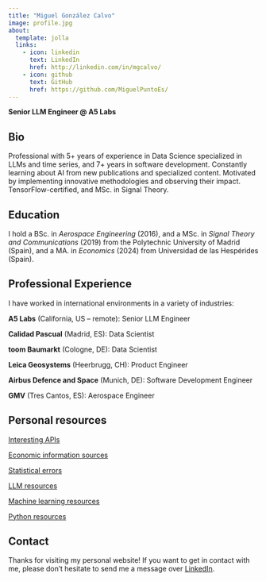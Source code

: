 ```yaml
---
title: "Miguel González Calvo"
image: profile.jpg
about:
  template: jolla
  links:
    - icon: linkedin
      text: LinkedIn
      href: http://linkedin.com/in/mgcalvo/
    - icon: github
      text: GitHub
      href: https://github.com/MiguelPuntoEs/
---
```


**Senior LLM Engineer @ A5 Labs** 

## Bio

Professional with 5+ years of experience in Data Science specialized in LLMs and time series, and 7+ years in software development. Constantly learning about AI from new publications and specialized content. Motivated by implementing innovative methodologies and observing their impact. TensorFlow-certified, and MSc. in Signal Theory.

## Education

I hold a BSc. in *Aerospace Engineering* (2016), and a MSc. in *Signal Theory and Communications* (2019) from the Polytechnic University of Madrid (Spain), and a MA. in *Economics* (2024) from Universidad de las Hespérides (Spain).

## Professional Experience

I have worked in international environments in a variety of industries:

**A5 Labs** (California, US – remote): Senior LLM Engineer

**Calidad Pascual** (Madrid, ES): Data Scientist

**toom Baumarkt** (Cologne, DE): Data Scientist

**Leica Geosystems** (Heerbrugg, CH): Product Engineer

**Airbus Defence and Space** (Munich, DE): Software Development Engineer

**GMV** (Tres Cantos, ES): Aerospace Engineer

## Personal resources

[Interesting APIs](resources/apis.qmd)

[Economic information sources](resources/economic-info.qmd)

[Statistical errors](resources/errors.qmd)

[LLM resources](resources/llm.qmd)

[Machine learning resources](resources/machine-learning.qmd)

[Python resources](resources/python.qmd)

## Contact

Thanks for visiting my personal website! If you want to get in contact with me, please don't hesitate to send me a message over [LinkedIn](http://linkedin.com/in/mgcalvo/).
